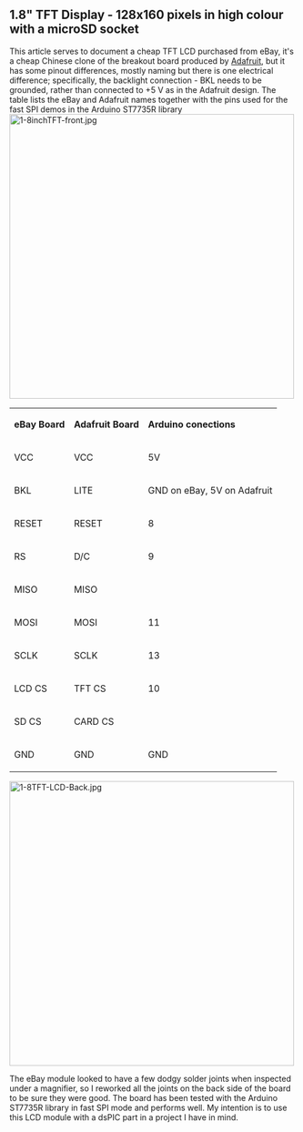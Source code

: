 == 1.8" TFT Display - 128x160 pixels in high colour with a microSD socket ==
This article serves to document a cheap TFT LCD purchased from eBay, it's a cheap Chinese clone of the breakout board produced by [http://www.ladyada.net/products/18tftbreakout/ Adafruit], but it has some pinout differences, mostly naming but there is one electrical difference; specifically, the backlight connection - BKL needs to be grounded, rather than connected to +5 V as in the Adafruit design.
The table lists the eBay and Adafruit names together with the pins used for the fast SPI demos in the Arduino ST7735R library
[[File:1-8inchTFT-front.jpg|thumb|500px|left]]

{| style="text-align: left;" border="1" 
|  align="undefined" valign="undefined" |''' eBay Board'''
|  align="undefined" valign="undefined" |''' Adafruit Board'''
|  align="undefined" valign="undefined" | '''Arduino conections'''
|- 
|  align="undefined" valign="undefined" | VCC
|  align="undefined" valign="undefined" | VCC
|  align="undefined" valign="undefined" | 5V
|- 
|  align="undefined" valign="undefined" | BKL
|  align="undefined" valign="undefined" | LITE
|  align="undefined" valign="undefined" | GND on eBay, 5V on Adafruit
|- 
|  align="undefined" valign="undefined" | RESET
|  align="undefined" valign="undefined" | RESET
|  align="undefined" valign="undefined" | 8
|- 
|  align="undefined" valign="undefined" | RS
|  align="undefined" valign="undefined" | D/C
|  align="undefined" valign="undefined" | 9
|- 
|  align="undefined" valign="undefined" | MISO
|  align="undefined" valign="undefined" | MISO
|  align="undefined" valign="undefined" | 
|- 
|  align="undefined" valign="undefined" | MOSI
|  align="undefined" valign="undefined" | MOSI
|  align="undefined" valign="undefined" | 11
|- 
|  align="undefined" valign="undefined" | SCLK
|  align="undefined" valign="undefined" | SCLK
|  align="undefined" valign="undefined" | 13
|- 
|  align="undefined" valign="undefined" | LCD CS
|  align="undefined" valign="undefined" | TFT CS
|  align="undefined" valign="undefined" | 10
|- 
|  align="undefined" valign="undefined" | SD CS
|  align="undefined" valign="undefined" | CARD CS
|  align="undefined" valign="undefined" | 
|- 
|  align="undefined" valign="undefined" | GND
|  align="undefined" valign="undefined" | GND
|  align="undefined" valign="undefined" | GND
|}
 [[File:1-8TFT-LCD-Back.jpg|thumb|500px|left]]

The eBay module looked to have a few dodgy solder joints when inspected under a magnifier, so I reworked all the joints on the back side of the board to be sure they were good. The board has been tested with the Arduino ST7735R library in fast SPI mode and performs well. My intention is to use this LCD module with a dsPIC part in a project I have in mind.